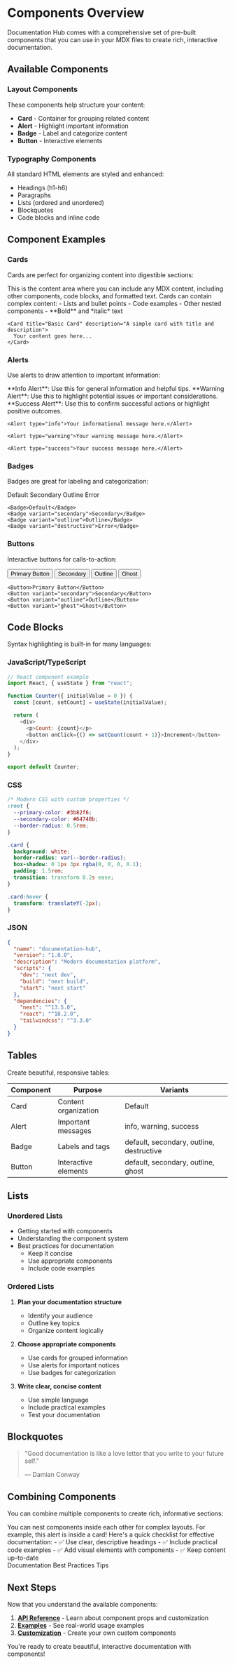 
# Components Overview

Documentation Hub comes with a comprehensive set of pre-built components that you can use in your MDX files to create rich, interactive documentation.

## Available Components

### Layout Components

These components help structure your content:

- **Card** - Container for grouping related content
- **Alert** - Highlight important information
- **Badge** - Label and categorize content
- **Button** - Interactive elements

### Typography Components

All standard HTML elements are styled and enhanced:

- Headings (h1-h6)
- Paragraphs
- Lists (ordered and unordered)
- Blockquotes
- Code blocks and inline code

## Component Examples

### Cards

Cards are perfect for organizing content into digestible sections:

<Card title="Basic Card" description="A simple card with title and description">
  This is the content area where you can include any MDX content, including
  other components, code blocks, and formatted text.
</Card>

<Card title="Advanced Features">
  Cards can contain complex content: - Lists and bullet points - Code examples -
  Other nested components - **Bold** and *italic* text
</Card>

```mdx
<Card title="Basic Card" description="A simple card with title and description">
  Your content goes here...
</Card>
```

### Alerts

Use alerts to draw attention to important information:

<Alert type="info">
  **Info Alert**: Use this for general information and helpful tips.
</Alert>

<Alert type="warning">
  **Warning Alert**: Use this to highlight potential issues or important
  considerations.
</Alert>

<Alert type="success">
  **Success Alert**: Use this to confirm successful actions or highlight
  positive outcomes.
</Alert>

```mdx
<Alert type="info">Your informational message here.</Alert>

<Alert type="warning">Your warning message here.</Alert>

<Alert type="success">Your success message here.</Alert>
```

### Badges

Badges are great for labeling and categorization:

<div className="flex gap-2 my-4">
  <Badge>Default</Badge>
  <Badge variant="secondary">Secondary</Badge>
  <Badge variant="outline">Outline</Badge>
  <Badge variant="destructive">Error</Badge>
</div>

```mdx
<Badge>Default</Badge>
<Badge variant="secondary">Secondary</Badge>
<Badge variant="outline">Outline</Badge>
<Badge variant="destructive">Error</Badge>
```

### Buttons

Interactive buttons for calls-to-action:

<div className="flex gap-2 my-4">
  <Button>Primary Button</Button>
  <Button variant="secondary">Secondary</Button>
  <Button variant="outline">Outline</Button>
  <Button variant="ghost">Ghost</Button>
</div>

```mdx
<Button>Primary Button</Button>
<Button variant="secondary">Secondary</Button>
<Button variant="outline">Outline</Button>
<Button variant="ghost">Ghost</Button>
```

## Code Blocks

Syntax highlighting is built-in for many languages:

### JavaScript/TypeScript

```javascript
// React component example
import React, { useState } from "react";

function Counter({ initialValue = 0 }) {
  const [count, setCount] = useState(initialValue);

  return (
    <div>
      <p>Count: {count}</p>
      <button onClick={() => setCount(count + 1)}>Increment</button>
    </div>
  );
}

export default Counter;
```

### CSS

```css
/* Modern CSS with custom properties */
:root {
  --primary-color: #3b82f6;
  --secondary-color: #64748b;
  --border-radius: 0.5rem;
}

.card {
  background: white;
  border-radius: var(--border-radius);
  box-shadow: 0 1px 3px rgba(0, 0, 0, 0.1);
  padding: 1.5rem;
  transition: transform 0.2s ease;
}

.card:hover {
  transform: translateY(-2px);
}
```

### JSON

```json
{
  "name": "documentation-hub",
  "version": "1.0.0",
  "description": "Modern documentation platform",
  "scripts": {
    "dev": "next dev",
    "build": "next build",
    "start": "next start"
  },
  "dependencies": {
    "next": "^13.5.0",
    "react": "^18.2.0",
    "tailwindcss": "^3.3.0"
  }
}
```

## Tables

Create beautiful, responsive tables:

| Component | Purpose              | Variants                                 |
| --------- | -------------------- | ---------------------------------------- |
| Card      | Content organization | Default                                  |
| Alert     | Important messages   | info, warning, success                   |
| Badge     | Labels and tags      | default, secondary, outline, destructive |
| Button    | Interactive elements | default, secondary, outline, ghost       |

## Lists

### Unordered Lists

- Getting started with components
- Understanding the component system
- Best practices for documentation
  - Keep it concise
  - Use appropriate components
  - Include code examples

### Ordered Lists

1. **Plan your documentation structure**

   - Identify your audience
   - Outline key topics
   - Organize content logically

2. **Choose appropriate components**

   - Use cards for grouped information
   - Use alerts for important notices
   - Use badges for categorization

3. **Write clear, concise content**
   - Use simple language
   - Include practical examples
   - Test your documentation

## Blockquotes

> "Good documentation is like a love letter that you write to your future self."
>
> — Damian Conway

## Combining Components

You can combine multiple components to create rich, informative sections:

<Card title="🚀 Pro Tip" description="Advanced component usage">
  <Alert type="info">
    You can nest components inside each other for complex layouts. For example,
    this alert is inside a card!
  </Alert>
  Here's a quick checklist for effective documentation: - ✅ Use clear, descriptive
  headings - ✅ Include practical code examples - ✅ Add visual elements with components
  - ✅ Keep content up-to-date
  <div className="flex gap-2 mt-4">
    <Badge>Documentation</Badge>
    <Badge variant="secondary">Best Practices</Badge>
    <Badge variant="outline">Tips</Badge>
  </div>
</Card>

## Next Steps

Now that you understand the available components:

1. **[API Reference](/docs/api)** - Learn about component props and customization
2. **[Examples](/docs/examples)** - See real-world usage examples
3. **[Customization](/docs/customization)** - Create your own custom components

<Alert type="success">
  You're ready to create beautiful, interactive documentation with components!
</Alert>
